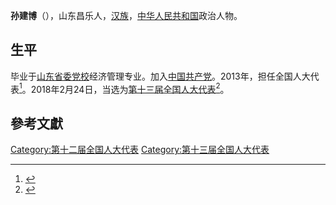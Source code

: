 '''孙建博'''（{{bd|1959年||}}），山东昌乐人，[[汉族|汉族]]，[[中华人民共和国|中华人民共和国]]政治人物。

== 生平 ==

毕业于[[山东省委党校|山东省委党校]]经济管理专业。加入[[中国共产党|中国共产党]]。2013年，担任全国人大代表<ref>{{cite news|title=全国人大代表信息-孙建博|url=http://210.82.31.1:8084/delegate/viewDelegate.action?dbid=121241|accessdate=2013-04-05|newspaper=全国人大网|archive-url=https://web.archive.org/web/20180929071755/http://www.npc.gov.cn/delegate/viewDelegate.action?dbid=121241|archive-date=2018-09-29|dead-url=yes}}</ref>。2018年2月24日，当选为[[第十三届全国人大代表|第十三届全国人大代表]]<ref>{{Cite web|title=（受权发布）中华人民共和国第十三届全国人民代表大会代表名单-中新网|url=http://www.chinanews.com/gn/2018/02-25/8453959.shtml|accessdate=2021-02-19|work=[[中国新闻网|中国新闻网]]|archive-date=2018-02-27|archive-url=https://web.archive.org/web/20180227031724/http://www.chinanews.com/gn/2018/02-25/8453959.shtml|dead-url=no}}</ref>。

==參考文獻==
{{reflist}}

[[Category:第十二届全国人大代表|Category:第十二届全国人大代表]]
[[Category:第十三届全国人大代表|Category:第十三届全国人大代表]]


{{中国政治人物小作品}}